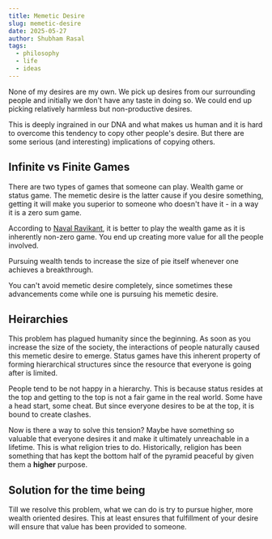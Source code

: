 ```yaml
---
title: Memetic Desire
slug: memetic-desire
date: 2025-05-27
author: Shubham Rasal
tags:
  - philosophy
  - life
  - ideas
---
```



None of my desires are my own. We pick up desires from our surrounding people and initially we don't have any taste in doing so. We could end up picking relatively harmless but non-productive desires. 

This is deeply ingrained in our DNA and what makes us human and it is hard to overcome this tendency to copy other people's desire. But there are some serious (and interesting) implications of copying others.

## Infinite vs Finite Games




There are two types of games that someone can play. Wealth game or status game. The memetic desire is the latter cause if you desire something, getting it will make you superior to someone who doesn't have it - in a way it is a zero sum game. 

According to [Naval Ravikant](https://nav.al/), it is better to play the wealth game as it is inherently non-zero game. You end up creating more value for all the people involved. 

Pursuing wealth tends to increase the size of pie itself whenever one achieves a breakthrough. 

You can't avoid memetic desire completely, since sometimes these advancements come while one is pursuing his memetic desire. 

## Heirarchies

This problem has plagued humanity since the beginning. As soon as you increase the size of the society, the interactions of people naturally caused this memetic desire to emerge. 
Status games have this inherent property of forming hierarchical structures since the resource that everyone is going after is limited.  

People tend to be not happy in a hierarchy. This is because status resides at the top and getting to the top is not a fair game in the real world. Some have a head start, some cheat. But since everyone desires to be at the top, it is bound to create clashes. 

Now is there a way to solve this tension? Maybe have something so valuable that everyone desires it and make it ultimately unreachable in a lifetime. This is what religion tries to do. Historically, religion has been something that has kept the bottom half of the pyramid peaceful by given them a **higher** purpose. 

<HierarchySimulator client:load />

## Solution for the time being

Till we resolve this problem, what we can do is try to pursue higher, more wealth oriented desires. This at least ensures that fulfillment of your desire will ensure that value has been provided to someone.

